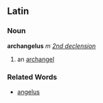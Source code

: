 ==Latin==
===Noun===
'''archangelus''' ''m'' ''[[Wiktionary Appendix:Latin second declension|2nd declension]]''

#an [[archangel]]
===Related Words===
*[[angelus]]